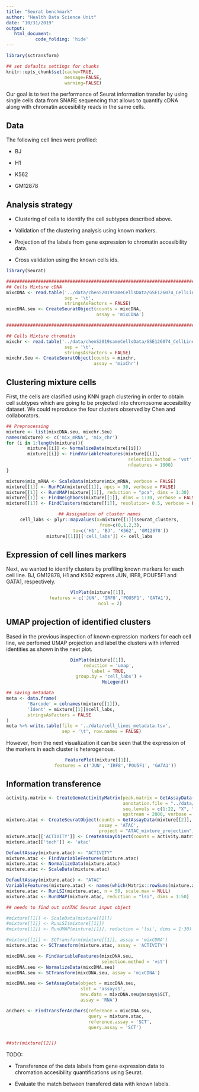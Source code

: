 ```yaml
---
title: "Seurat benchmark"
author: "Health Data Science Unit"
date: "10/31/2019"
output: 
   html_document:
           code_folding: 'hide'
---
```



```r
library(sctransform)

## set defaults settings for chunks
knitr::opts_chunk$set(cache=TRUE, 
                      message=FALSE, 
                      warning=FALSE)
```

Our goal is to test the performance of Seurat information transfer by using single cells
data from SNARE sequencing that allows to quantify cDNA along with chromatin accesibility
reads in the same cells.

## Data

The following cell lines were profiled:

* BJ

* H1

* K562

* GM12878


## Analysis strategy

* Clustering of cells to identify the cell subtypes described above.

* Validation of the clustering analysis using known markers.

* Projection of the labels from gene expression to chromatin accesibility data.

* Cross validation using the known cells ids.


```r
library(Seurat)

##############################################################################################
## Cells Mixture cDNA
mixcDNA <- read.table('../data/chenS2019sameCellsData/GSE126074_CellLineMixture_SNAREseq_cDNA_counts.tsv',
                      sep = '\t',
                      stringsAsFactors = FALSE) 
mixcDNA.seu <- CreateSeuratObject(counts = mixcDNA, 
                                  assay = 'mixCDNA')

##############################################################################################

## Cells Mixture chromatin
mixchr <- read.table('../data/chenS2019sameCellsData/GSE126074_CellLineMixture_SNAREseq_chromatin_counts.tsv',
                      sep = '\t',
                      stringsAsFactors = FALSE) 
mixchr.Seu <- CreateSeuratObject(counts = mixchr,
                                 assay = 'mixChr')

```

## Clustering mixture cells

First, the cells are clasified using KNN graph clustering in order to obtain cell subtypes which
are going to be projected into chromosome accesibility dataset. We could reproduce the four clusters observed by Chen and collaborators. 

```r
## Preprocessing
mixture <- list(mixcDNA.seu, mixchr.Seu)
names(mixture) <- c('mix_mRNA', 'mix_chr')
for (i in 1:length(mixture)){
        mixture[[i]] <- NormalizeData(mixture[[i]])
        mixture[[i]] <- FindVariableFeatures(mixture[[i]], 
                                              selection.method = 'vst',
                                              nfeatures = 1000)
}
```

```r
mixture$mix_mRNA <- ScaleData(mixture$mix_mRNA, verbose = FALSE)
mixture[[1]] <- RunPCA(mixture[[1]], npcs = 30, verbose = FALSE)
mixture[[1]] <- RunUMAP(mixture[[1]], reduction = "pca", dims = 1:30)
mixture[[1]] <- FindNeighbors(mixture[[1]], dims = 1:30, verbose = FALSE)
mixture[[1]] <- FindClusters(mixture[[1]], resolution= 0.5, verbose = FALSE)
```

<center>
```r
## Assignation of cluster names
cell_labs <- plyr::mapvalues(x=mixture[[1]]$seurat_clusters,
                from=c(0,1,2,3),
                to=c('H1', 'BJ', 'K562', 'GM12878'))
mixture[[1]][['cell_labs']] <- cell_labs

``` 
</center>

## Expression of cell lines markers

Next, we wanted to identify clusters by profiling known markers for each cell line.
BJ, GM12878, H1 and K562 express JUN, IRF8, POUF5F1 and GATA1, respectively. 


<center>
```r
VlnPlot(mixture[[1]], 
        features = c('JUN', 'IRF8','POU5F1', 'GATA1'),
        ncol = 2)
```
</center>

## UMAP projection of identified clusters

Based in the previous inspection of known expression markers for each cell line,
we perfomed UMAP projection and label the clusters with inferred identities as
shown in the next plot.

<center>
```r
DimPlot(mixture[[1]], 
        reduction = 'umap', 
        label = TRUE, 
        group.by = 'cell_labs') + 
            NoLegend()
```
</center>

```r
## saving metadata
meta <- data.frame(
        'Barcode' = colnames(mixture[[1]]),
        'Ident' = mixture[[1]]$cell_labs, 
        stringsAsFactors = FALSE
)
meta %>% write.table(file = '../data/cell_lines_metadata.tsv',
                     sep = '\t', row.names = FALSE)
```

However, from the next visualization it can be seen that the expression of the markers
in each cluster is heterogenous.

<center>
```r
FeaturePlot(mixture[[1]], 
            features = c('JUN', 'IRF8','POU5F1', 'GATA1'))
```
</center>


## Information transference

```r

activity.matrix <- CreateGeneActivityMatrix(peak.matrix = GetAssayData(mixture[[2]], slot='counts'), 
                                            annotation.file = "../data/Homo_sapiens.GRCh37.87.gtf", 
                                            seq.levels = c(1:22, "X", "Y"), 
                                            upstream = 2000, verbose = TRUE)
mixture.atac <- CreateSeuratObject(counts = GetAssayData(mixture[[2]], slot='counts'),
                                   assay = 'ATAC',
                                   project = "ATAC_mixture_projection")
mixture.atac[['ACTIVITY']] <- CreateAssayObject(counts = activity.matrix)
mixture.atac[['tech']] <- 'atac'

DefaultAssay(mixture.atac) <- "ACTIVITY"
mixture.atac <- FindVariableFeatures(mixture.atac)
mixture.atac <- NormalizeData(mixture.atac)
mixture.atac <- ScaleData(mixture.atac)

DefaultAssay(mixture.atac) <- "ATAC"
VariableFeatures(mixture.atac) <- names(which(Matrix::rowSums(mixture.atac) > 100))
mixture.atac <- RunLSI(mixture.atac, n = 50, scale.max = NULL)
mixture.atac <- RunUMAP(mixture.atac, reduction = "lsi", dims = 1:50)

## needs to find out scATAC Seurat input object

#mixture[[1]] <- ScaleData(mixture[[1]])
#mixture[[1]] <- RunLSI(mixture[[1]])
#mixture[[1]] <- RunUMAP(mixture[[1]], reduction = 'lsi', dims = 1:30)

#mixture[[1]] <- SCTransform(mixture[[1]], assay = 'mixCDNA')
mixture.atac <- SCTransform(mixture.atac, assay = 'ACTIVITY')

mixcDNA.seu <- FindVariableFeatures(mixcDNA.seu,
                                    selection.method = 'vst') 
mixcDNA.seu <- NormalizeData(mixcDNA.seu)
mixcDNA.seu <- SCTransform(mixcDNA.seu, assay = 'mixCDNA')

mixcDNA.seu <- SetAssayData(object = mixcDNA.seu,
                            slot = 'assaysS', 
                            new.data = mixcDNA.seu@assays$SCT,
                            assay = 'RNA')

anchors <- FindTransferAnchors(reference = mixcDNA.seu,
                               query = mixture.atac,
                               reference.assay = 'SCT',
                               query.assay = 'SCT') 


##str(mixture[[2]])
```

TODO:

* Transference of the data labels from gene expression data to chromation accesibility quantifications using Seurat.

* Evaluate the match between transfered data with known labels.